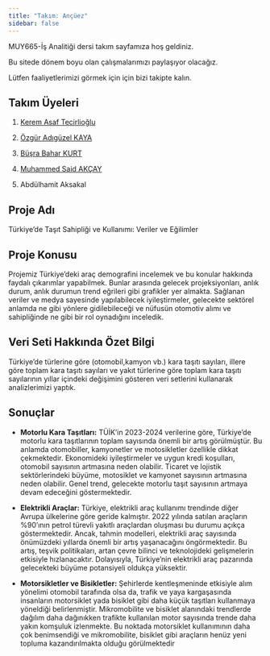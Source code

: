 ```yaml
---
title: "Takım: Ançüez"
sidebar: false 
---
```


MUY665-İş Analitiği dersi takım sayfamıza hoş geldiniz.

Bu sitede dönem boyu olan çalışmalarımızı paylaşıyor olacağız.

Lütfen faaliyetlerimizi görmek için için bizi takipte kalın.

## Takım Üyeleri

1.  [Kerem Asaf Tecirlioğlu](/takim/kerem.qmd)

2.  [Özgür Adıgüzel KAYA](/takim/ozgur.qmd)

3.  [Büşra Bahar KURT](/takim/bbaharkurt.qmd)

4.  [Muhammed Said AKÇAY](/takim/muhammed.qmd)

5.  Abdülhamit Aksakal

## Proje Adı

Türkiye’de Taşıt Sahipliği ve Kullanımı: Veriler ve Eğilimler

## Proje Konusu

Projemiz Türkiye'deki araç demografini incelemek ve bu konular hakkında faydalı çıkarımlar yapabilmek. Bunlar arasında gelecek projeksiyonları, anlık durum, anlık durumun trend eğrileri gibi grafikler yer almakta. Sağlanan veriler ve medya sayesinde yapılabilecek iyileştirmeler, gelecekte sektörel anlamda ne gibi yönlere gidilebileceği ve nüfusün otomotiv alımı ve sahipliğinde ne gibi bir rol oynadığını inceledik.

## Veri Seti Hakkında Özet Bilgi

Türkiye'de türlerine göre (otomobil,kamyon vb.) kara taşıtı sayıları, illere göre toplam kara taşıtı sayıları ve yakıt türlerine göre toplam kara taşıtı sayılarının yıllar içindeki değişimini gösteren veri setlerini kullanarak analizlerimizi yaptık.

## Sonuçlar

-   **Motorlu Kara Taşıtları:** TÜİK'in 2023-2024 verilerine göre, Türkiye'de motorlu kara taşıtlarının toplam sayısında önemli bir artış görülmüştür. Bu anlamda otomobiller, kamyonetler ve motosikletler özellikle dikkat çekmektedir. Ekonomideki iyileştirmeler ve uygun kredi koşulları, otomobil sayısının artmasına neden olabilir. Ticaret ve lojistik sektörlerindeki büyüme, motosiklet ve kamyonet sayısının artmasına neden olabilir. Genel trend, gelecekte motorlu taşıt sayısının artmaya devam edeceğini göstermektedir.

-   **Elektrikli Araçlar:** Türkiye, elektrikli araç kullanımı trendinde diğer Avrupa ülkelerine göre geride kalmıştır. 2022 yılında satılan araçların %90'ının petrol türevli yakıtlı araçlardan oluşması bu durumu açıkça göstermektedir. Ancak, tahmin modelleri, elektrikli araç sayısında önümüzdeki yıllarda önemli bir artış yaşanacağını öngörmektedir. Bu artış, teşvik politikaları, artan çevre bilinci ve teknolojideki gelişmelerin etkisiyle hızlanacaktır. Dolayısıyla, Türkiye'nin elektrikli araç pazarında gelecekteki büyüme potansiyeli oldukça yüksektir.

-   **Motorsikletler ve Bisikletler:** Şehirlerde kentleşmeninde etkisiyle alım yönelimi otomobil tarafında olsa da, trafik ve yaya kargaşasında insanların motorsiklet yada bisiklet gibi daha küçük taşıtları kullanmaya yöneldiği belirlenmiştir. Mikromobilite ve bisiklet alanındaki trendlerde dağılım daha dağınıkken trafikte kullanılan motor sayısında trende daha yakın komşuluk izlenmekte. Bu noktada motorsiklet kullanımının daha çok benimsendiği ve mikromobilite, bisiklet gibi araçların henüz yeni topluma kazandırılmakta olduğu görülmektedir
